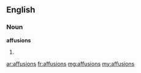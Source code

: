 ==English==
===Noun===
'''affusions'''
#{{plural of|[[affusion]]}}

[[ar:affusions]]
[[fr:affusions]]
[[mg:affusions]]
[[my:affusions]]